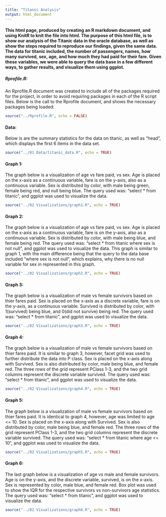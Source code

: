 ```yaml
---
title: "Titanic Analysis"
output: html_document
---
```


#### This html page, produced by creating an R markdown document, and using KnitR to knit the file into html. The purpose of this html file, is to show our analysis of the Titanic data in the oracle database, as well as show the steps required to reproduce our findings, given the same data. The data for titanic included, the number of passengers, names, how many survived, sex, age, and how much they had paid for their fare. Given these variables, we were able to query the data base in a few different ways, to gather results, and visualize them using ggplot. 



##### Rprofile.R:
An Rprofile.R document was created to include all of the packages required for the project, in order to avoid requiring packages in each of the R script files. Below is the call to the Rprofile document, and shows the necessary packages being loaded:


```r
source("../Rprofile.R", echo = FALSE)
```

#### Data:
Below is are the summary statistics for the data on titanic, as well as "head", which displays the first 6 items in the data set.

```r
source("../01 Data/titanic_data.R", echo = TRUE)
```

#### Graph 1:
The graph below is a visualization of age vs fare paid, vs sex. Age is placed on the x-axis as a continuous variable, fare is on the y-axis, also as a continuous variable. Sex is distributed by color, with male being green, female being red, and null being blue. The query used was: "select * from titanic ", and ggplot was used to visualize the data.

```r
source("../02 Visualizations/graph1.R", echo = TRUE)
```

#### Graph 2:
The graph below is a visualization of age vs fare paid, vs sex. Age is placed on the x-axis as a continuous variable, fare is on the y-axis, also as a continuous variable. Sex is distributed by color, with male being blue, and female being red. The query used was: "select * from titanic where sex is not null ", and ggplot was used to visualize the data. This graph is similar to graph 1, with the main difference being that the query to the data base included "where sex is not null", which explains, why there is no null variable for sex in represented in this graph.

```r
source("../02 Visualizations/graph2.R", echo = TRUE)
```

#### Graph 3:
The graph below is a visualization of male vs female survivors based on thier fares paid. Sex is placed on the x-axis as a discrete variable, fare is on the y-axis, as a continuous variable. Survived is distributed by color, with 1(survived) being blue, and 0(did not survive) being red. The query used was: "select * from titanic ", and ggplot was used to visualize the data.

```r
source("../02 Visualizations/graph3.R", echo = TRUE)
```

#### Graph 4:
The graph below is a visualization of male vs female survivors based on thier fares paid. It is similar to graph 3, however, facet grid was used to further distribute the data into P class. Sex is placed on the x-axis along with Survived. Sex is also distributed by color, male being blue, and female red. The three rows of the grid represent PClass 1-3, and the two grid columns represent the discrete variable survived. The query used was: "select * from titanic ", and ggplot was used to visualize the data.


```r
source("../02 Visualizations/graph4.R", echo = TRUE)
```

#### Graph 5:
The graph below is a visualization of male vs female survivors based on thier fares paid. It is identical to graph 4, however, age was limited to age <= 10. Sex is placed on the x-axis along with Survived. Sex is also distributed by color, male being blue, and female red. The three rows of the grid represent PClass 1-3, and the two grid columns represent the discrete variable survived. The query used was: "select * from titanic where age <= 10", and ggplot was used to visualize the data.

```r
source("../02 Visualizations/graph5.R", echo = TRUE)
```

#### Graph 6:
The last graph below is a visualization of age vs male and female survivors. Age is on the y-axis, and the discrete variable, survived, is on the x-axis. Sex is represented by  color, male blue, and female red. Box plot was used to show the IQR for the respective survivors vs non-survivors age statistics. The query used was: "select * from titanic ", and ggplot was used to visualize the data.

```r
source("../02 Visualizations/graph6.R", echo = TRUE)
```


